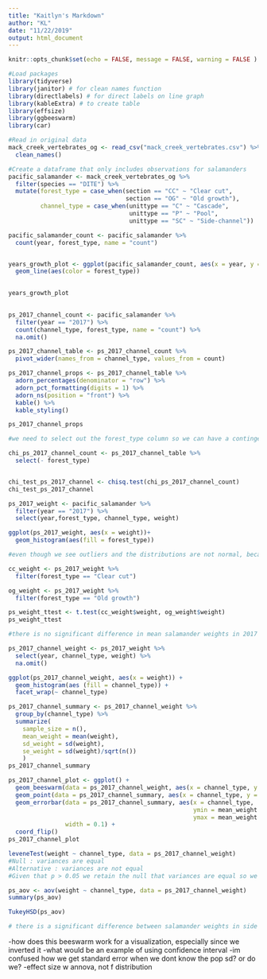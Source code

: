 ```yaml
---
title: "Kaitlyn's Markdown"
author: "KL"
date: "11/22/2019"
output: html_document
---
```


```r
knitr::opts_chunk$set(echo = FALSE, message = FALSE, warning = FALSE )

#Load packages
library(tidyverse)
library(janitor) # for clean names function
library(directlabels) # for direct labels on line graph
library(kableExtra) # to create table
library(effsize)
library(ggbeeswarm)
library(car)

#Read in original data 
mack_creek_vertebrates_og <- read_csv("mack_creek_vertebrates.csv") %>% 
  clean_names()

#Create a dataframe that only includes observations for salamanders
pacific_salamander <- mack_creek_vertebrates_og %>% 
  filter(species == "DITE") %>% 
  mutate(forest_type = case_when(section == "CC" ~ "Clear cut",
                                 section == "OG" ~ "Old growth"),
         channel_type = case_when(unittype == "C" ~ "Cascade",
                                  unittype == "P" ~ "Pool",
                                  unittype == "SC" ~ "Side-channel"))

```

```r
pacific_salamander_count <- pacific_salamander %>% 
  count(year, forest_type, name = "count")


years_growth_plot <- ggplot(pacific_salamander_count, aes(x = year, y = count )) +
  geom_line(aes(color = forest_type))
  

years_growth_plot
  
```

```r
ps_2017_channel_count <- pacific_salamander %>% 
  filter(year == "2017") %>% 
  count(channel_type, forest_type, name = "count") %>%
  na.omit()

ps_2017_channel_table <- ps_2017_channel_count %>% 
  pivot_wider(names_from = channel_type, values_from = count)

ps_2017_channel_props <- ps_2017_channel_table %>% 
  adorn_percentages(denominator = "row") %>% 
  adorn_pct_formatting(digits = 1) %>% 
  adorn_ns(position = "front") %>% 
  kable() %>% 
  kable_styling()

ps_2017_channel_props

```
```r
#we need to select out the forest_type column so we can have a contingency table to perform a chi sq test.

chi_ps_2017_channel_count <- ps_2017_channel_table %>% 
  select(- forest_type)


chi_test_ps_2017_channel <- chisq.test(chi_ps_2017_channel_count)
chi_test_ps_2017_channel
```
```r

ps_2017_weight <- pacific_salamander %>% 
  filter(year == "2017") %>%
  select(year,forest_type, channel_type, weight)

ggplot(ps_2017_weight, aes(x = weight))+
  geom_histogram(aes(fill = forest_type))

#even though we see outliers and the distributions are not normal, because we have such high sample sizes we can use the central limit theorum to assume normality for our t-test

cc_weight <- ps_2017_weight %>% 
  filter(forest_type == "Clear cut")

og_weight <- ps_2017_weight %>% 
  filter(forest_type == "Old growth")

ps_weight_ttest <- t.test(cc_weight$weight, og_weight$weight)
ps_weight_ttest

#there is no significant difference in mean salamander weights in 2017 between clear cut forests and old growth forests

```
```r

ps_2017_channel_weight <- ps_2017_weight %>%
  select(year, channel_type, weight) %>% 
  na.omit()

ggplot(ps_2017_channel_weight, aes(x = weight)) +
  geom_histogram(aes (fill = channel_type)) +
  facet_wrap(~ channel_type)
```
```r
ps_2017_channel_summary <- ps_2017_channel_weight %>%
  group_by(channel_type) %>% 
  summarize(
    sample_size = n(),
    mean_weight = mean(weight),
    sd_weight = sd(weight),
    se_weight = sd(weight)/sqrt(n())
    )
ps_2017_channel_summary
```


```r
ps_2017_channel_plot <- ggplot() +
  geom_beeswarm(data = ps_2017_channel_weight, aes(x = channel_type, y = weight), size = 0.8, alpha = 0.6, color = "light blue") +
  geom_point(data = ps_2017_channel_summary, aes(x = channel_type, y = mean_weight))+
  geom_errorbar(data = ps_2017_channel_summary, aes(x = channel_type,
                                                    ymin = mean_weight - se_weight,
                                                    ymax = mean_weight + se_weight),
                width = 0.1) +
  coord_flip()
ps_2017_channel_plot

```

```r
leveneTest(weight ~ channel_type, data = ps_2017_channel_weight)
#Null : variances are equal
#Alternative : variances are not equal
#Given that p > 0.05 we retain the null that variances are equal so we can proceed with an ANOVA

ps_aov <- aov(weight ~ channel_type, data = ps_2017_channel_weight)
summary(ps_aov)

TukeyHSD(ps_aov)

# there is a significant difference between salamander weights in side channels and pools. 


```
-how does this beeswarm work for a visualization, especially since we inverted it
-what would be an example of using confidence interval
-im confused how we get standard error when we dont know the pop sd? or do we? 
-effect size w annova, not f distribution 
